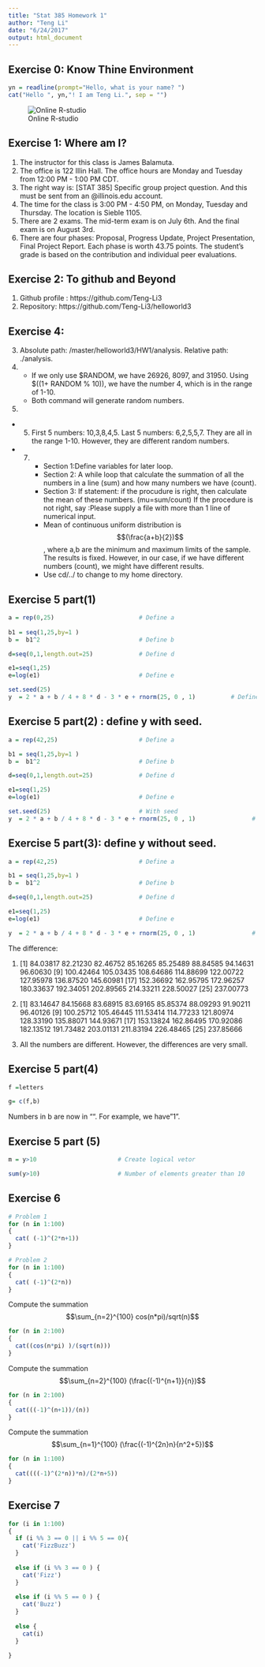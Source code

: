 ```yaml
---
title: "Stat 385 Homework 1"
author: "Teng Li"
date: "6/24/2017"
output: html_document
---
```



## Exercise 0: Know Thine Environment
```r
yn = readline(prompt="Hello, what is your name? ")
cat("Hello ", yn,"! I am Teng Li.", sep = "")
```

![Online R-studio](/Users/tengli/Desktop/q1.png)


## Exercise 1: Where am I?
1. The instructor for this class is James Balamuta.
2. The office is 122 Illin Hall. The office hours are Monday and Tuesday from 12:00 PM - 1:00 PM CDT.
3. The right way is: [STAT 385] Specific group project question. And this must be sent from an @illinois.edu account.
4. The time for the class is 3:00 PM - 4:50 PM, on Monday, Tuesday and Thursday. The location is Sieble 1105.
5. There are 2 exams. The mid-term exam is on July 6th. And the final exam is on August 3rd.
6. There are four phases: Proposal, Progress Update, Project Presentation, Final Project Report. Each phase is worth 43.75 points. The student's grade is based on the contribution and individual peer evaluations.


## Exercise 2: To github and Beyond
1. Github profile : https://github.com/Teng-Li3
2. Repository: https://github.com/Teng-Li3/helloworld3

## Exercise 4:
3. Absolute path: /master/helloworld3/HW1/analysis. Relative path: ./analysis.
4. 
   + If we only use $RANDOM, we have 26926, 8097, and 31950. Using $((1+ RANDOM % 10)), we have the number 4, which is in the range of 1-10. 
   + Both command will generate random numbers.
5. 
  + 5. First 5 numbers: 10,3,8,4,5.  Last 5 numbers: 6,2,5,5,7. They are all in the range 1-10. However, they are different random numbers.
  + 7. 
       + Section 1:Define variables for later loop.
       + Section 2: A while loop that calculate the summation of all the numbers in a line (sum) and how many numbers we have (count). 
       + Section 3: If statement: if the procudure is right, then calculate the mean of these numbers. (mu=sum/count) If the procedure is not right, say :Please supply a file with more than 1 line of numerical input.
       + Mean of continuous uniform distribution is $$(\frac{a+b}{2})$$, where a,b are the minimum and maximum limits of the sample. The results is fixed. However, in our case, if we have different numbers (count), we might have different results.
       + Use cd/../  to change to my home directory.



## Exercise 5 part(1)
```r
a = rep(0,25)                        # Define a
  
b1 = seq(1,25,by=1 ) 
b =  b1^2                            # Define b

d=seq(0,1,length.out=25)             # Define d

e1=seq(1,25)
e=log(e1)                            # Define e

set.seed(25) 
y  = 2 * a + b / 4 + 8 * d - 3 * e + rnorm(25, 0 , 1)          # Define y
```

## Exercise 5 part(2) : define y with seed.
```r
a = rep(42,25)                       # Define a

b1 = seq(1,25,by=1 )
b =  b1^2                            # Define b

d=seq(0,1,length.out=25)             # Define d

e1=seq(1,25)
e=log(e1)                            # Define e

set.seed(25)                         # With seed
y  = 2 * a + b / 4 + 8 * d - 3 * e + rnorm(25, 0 , 1)                # Define y
```

## Exercise 5 part(3): define y without seed.
```r
a = rep(42,25)                       # Define a

b1 = seq(1,25,by=1 )
b =  b1^2                            # Define b

d=seq(0,1,length.out=25)             # Define d

e1=seq(1,25)
e=log(e1)                            # Define e

y  = 2 * a + b / 4 + 8 * d - 3 * e + rnorm(25, 0 , 1)                # Define y        
```

The difference:

1. [1]  84.03817  82.21230  82.46752  85.16265  85.25489  88.84585  94.14631  96.60630
 [9] 100.42464 105.03435 108.64686 114.88699 122.00722 127.95978 136.87520 145.60981
[17] 152.36692 162.95795 172.96257 180.33637 192.34051 202.89565 214.33211 228.50027
[25] 237.00773

2. [1]  83.14647  84.15668  83.68915  83.69165  85.85374  88.09293  91.90211  96.40126
 [9] 100.25712 105.46445 111.53414 114.77233 121.80974 128.33190 135.88071 144.93671
[17] 153.13824 162.86495 170.92086 182.13512 191.73482 203.01131 211.83194 226.48465
[25] 237.85666

3. All the numbers are different. However, the differences are very small.



## Exercise 5 part(4)
```r
f =letters

g= c(f,b)
```
Numbers in b are now in "". For example, we have "1".


## Exercise 5 part (5)
```r
m = y>10                       # Create logical vetor

sum(y>10)                      # Number of elements greater than 10
```


## Exercise 6 
```r
# Problem 1
for (n in 1:100)
{
  cat( (-1)^(2*n+1))
}

# Problem 2
for (n in 1:100)
{
  cat( (-1)^(2*n))
}

```

Compute the summation $$\sum_{n=2}^{100} cos(n*pi)/sqrt(n)$$
```r
for (n in 2:100)
{
  cat((cos(n*pi) )/(sqrt(n)))
}
```

Compute the summation $$\sum_{n=2}^{100} (\frac{(-1)^{n+1}}{n})$$
```r
for (n in 2:100)
{
  cat(((-1)^(n+1))/(n))
}
```

Compute the summation $$\sum_{n=1}^{100} (\frac{(-1)^{2n}n}{n^2+5})$$
```r
for (n in 1:100)
{
  cat((((-1)^(2*n))*n)/(2*n+5))
}
```




## Exercise 7
```r
for (i in 1:100)
{
  if (i %% 3 == 0 || i %% 5 == 0){
    cat('FizzBuzz')
  } 
  
  else if (i %% 3 == 0 ) {
    cat('Fizz')
  } 
  
  else if (i %% 5 == 0 ) {
    cat('Buzz')
  } 
  
  else {
    cat(i)
  }
    
}
```








